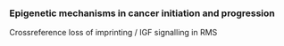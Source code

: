 ### Epigenetic mechanisms in cancer initiation and progression {#epigenetic}

Crossreference loss of imprinting / IGF signalling in RMS
